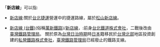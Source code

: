 「'''新店線'''」可以指:
* [[新店線|新店線]]:關於[[台北捷運|台北捷運]]營運中的捷運路線，屬於[[松山新店線|松山新店線]]。

* [[新店線_(台鐵)|新店線 (台鐵)]](俗稱[[新店線_(台鐵)|萬新鐵路]])/[[台北鐵道株式會社|新店線]]，:前身[[台北鐵道株式會社|台北鐵道株式會社]]，二戰後改由[[臺灣鐵路管理局|臺灣鐵路管理局]]。 關於原為[[台灣日治時期|台灣日治時期]]時[[日本|日本]]籍移民於[[台灣北部|台灣北部]]地區投資創建的[[私營鐵路|私營鐵路]][[株式會社|株式會社]]，[[臺灣鐵路管理局|臺灣鐵路管理局]]已經廢止的鐵路支線。
{{disambig|X|Cat=三字路線名消歧義}}